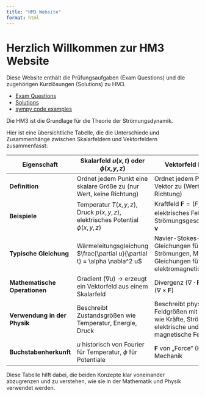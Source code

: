 ```yaml
---
title: "HM3 Website"
format: html
---
```


# Herzlich Willkommen zur HM3 Website

Diese Website enthält die Prüfungsaufgaben (Exam Questions) und die zugehörigen Kurzlösungen (Solutions) zu HM3.

- [Exam Questions](exam-questions.qmd)
- [Solutions](solutions.qmd)
- [sympy code examples](hm3_python.qmd)

Die HM3 ist die Grundlage für die Theorie der Strömungsdynamik. 

Hier ist eine übersichtliche Tabelle, die die Unterschiede und Zusammenhänge zwischen Skalarfeldern und Vektorfeldern zusammenfasst:  

| **Eigenschaft**      | **Skalarfeld $u(x,t)$ oder $\phi(x,y,z)$** | **Vektorfeld $\mathbf{F}(x,y,z)$** |
|----------------------|--------------------------------------------------|----------------------------------|
| **Definition**       | Ordnet jedem Punkt eine skalare Größe zu (nur Wert, keine Richtung) | Ordnet jedem Punkt einen Vektor zu (Wert + Richtung) |
| **Beispiele**       | Temperatur $T(x,y,z)$, Druck $p(x,y,z)$, elektrisches Potential $\phi(x,y,z)$ | Kraftfeld $\mathbf{F} = (F_x, F_y, F_z)$, elektrisches Feld $\mathbf{E}$, Strömungsgeschwindigkeit $\mathbf{v}$|
| **Typische Gleichung** | Wärmeleitungsgleichung $\frac{\partial u}{\partial t} = \alpha \nabla^2 u$ | Navier-Stokes-Gleichungen für Strömungen, Maxwell-Gleichungen für elektromagnetische Felder |
| **Mathematische Operationen** | Gradient ($\nabla u$) → erzeugt ein Vektorfeld aus einem Skalarfeld | Divergenz ($\nabla \cdot \mathbf{F}$), Rotation ($\nabla \times \mathbf{F}$) |
| **Verwendung in der Physik** | Beschreibt Zustandsgrößen wie Temperatur, Energie, Druck | Beschreibt physikalische Feldgrößen mit Richtung wie Kräfte, Strömungen, elektrische und magnetische Felder |
| **Buchstabenherkunft** | $u$ historisch von Fourier für Temperatur, $\phi$ für Potentiale | $\mathbf{F}$ von „Force“ (Kraft) in der Mechanik |

Diese Tabelle hilft dabei, die beiden Konzepte klar voneinander abzugrenzen und zu verstehen, wie sie in der Mathematik und Physik verwendet werden.
